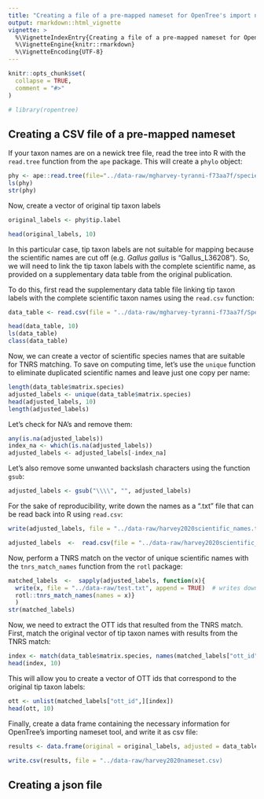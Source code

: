 ```yaml
---
title: "Creating a file of a pre-mapped nameset for OpenTree's import nameset tool"
output: rmarkdown::html_vignette
vignette: >
  %\VignetteIndexEntry{Creating a file of a pre-mapped nameset for OpenTree's import nameset tool}
  %\VignetteEngine{knitr::rmarkdown}
  %\VignetteEncoding{UTF-8}
---
```


```r
knitr::opts_chunk$set(
  collapse = TRUE,
  comment = "#>"
)
```

```r
# library(ropentree)
```

## Creating a CSV file of a pre-mapped nameset

If your taxon names are on a newick tree file, read the tree into R with the `read.tree` function from the `ape` package. This will create a `phylo` object:

```r
phy <- ape::read.tree(file="../data-raw/mgharvey-tyranni-f73aa7f/species_trees/final_timetrees/T400F_complete.tre")
ls(phy)
str(phy)
```

Now, create a vector of original tip taxon labels

```r
original_labels <- phy$tip.label

head(original_labels, 10)
```

In this particular case, tip taxon labels are not suitable for mapping because the scientific names are cut off (e.g. _Gallus gallus_ is "Gallus_L36208").
So, we will need to link the tip taxon labels with the complete scientific name, as provided on a supplementary data table from the original publication.

To do this, first read the supplementary data table file linking tip taxon labels with the complete scientific taxon names using the `read.csv` function:

```r
data_table <- read.csv(file = "../data-raw/mgharvey-tyranni-f73aa7f/Species_name_map_uids.csv")

head(data_table, 10)
ls(data_table)
class(data_table)
```

Now, we can create a vector of scientific species names that are suitable for TNRS matching.
To save on computing time, let's use the `unique` function to eliminate duplicated scientific names and leave just one copy per name:

```r
length(data_table$matrix.species)
adjusted_labels <- unique(data_table$matrix.species)
head(adjusted_labels, 10)
length(adjusted_labels)
```
Let's check for NA's and remove them:

```r
any(is.na(adjusted_labels))
index_na <- which(is.na(adjusted_labels))
adjusted_labels <- adjusted_labels[-index_na]
```

Let's also remove some unwanted backslash characters using the function `gsub`:

```r
adjusted_labels <- gsub("\\\\", "", adjusted_labels)

```

For the sake of reproducibility, write down the names as a ".txt" file that can be read back into R using `read.csv`:

```r

write(adjusted_labels, file = "../data-raw/harvey2020scientific_names.txt")

adjusted_labels  <-  read.csv(file = "../data-raw/harvey2020scientific_names.txt", header = FALSE)[,1]
```

Now, perform a TNRS match on the vector of unique scientific names with the `tnrs_match_names` function from the `rotl` package:

```r
matched_labels  <-  sapply(adjusted_labels, function(x){
  write(x, file = "../data-raw/test.txt", append = TRUE)  # writes down names to check for unwanted characters
  rotl::tnrs_match_names(names = x)}
  )
str(matched_labels)
```

Now, we need to extract the OTT ids that resulted from the TNRS match.
First, match the original vector of tip taxon names with results from the TNRS match:

```r
index <- match(data_table$matrix.species, names(matched_labels["ott_id",]))
head(index, 10)
```

This will allow you to create a vector of OTT ids that correspond to the original tip taxon labels:

```r
ott <- unlist(matched_labels["ott_id",][index])
head(ott, 10)
```

Finally, create a data frame containing the necessary information for OpenTree's importing nameset tool, and write it as csv file:

```r
results <- data.frame(original = original_labels, adjusted = data_table$matrix.species, ott_id = ott)

write.csv(results, file = "../data-raw/harvey2020nameset.csv)
```


## Creating a json file
